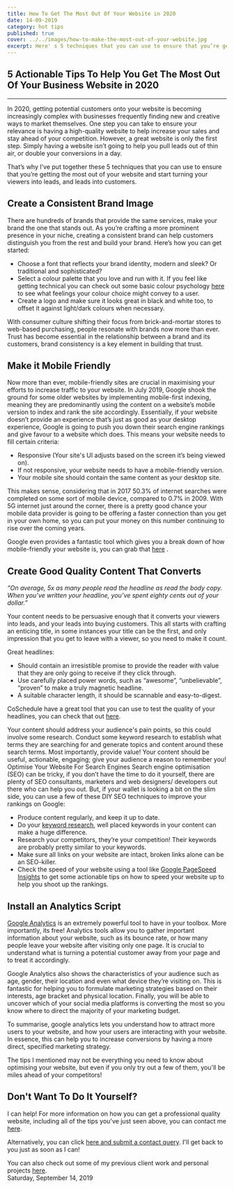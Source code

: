 ```yaml
---
title: How To Get The Most Out Of Your Website in 2020
date: 14-09-2019
category: hot tips
published: true
cover: ../../images/how-to-make-the-most-out-of-your-website.jpg
excerpt: Here' s 5 techniques that you can use to ensure that you’re getting the most out of your website and start turning your viewers into leads, and leads into customers.
---
```



## 5 Actionable Tips To Help You Get The Most Out Of Your Business Website in 2020
---

In 2020, getting potential customers onto your website is becoming increasingly complex with businesses frequently finding new and creative ways to market themselves. One step you can take to ensure your relevance is having a high-quality website to help increase your sales and stay ahead of your competition. However, a great website is only the first step. Simply having a website isn’t going to help you pull leads out of thin air, or double your conversions in a day.

That’s why I’ve put together these 5 techniques that you can use to ensure that you’re getting the most out of your website and start turning your viewers into leads, and leads into customers.

## Create a Consistent Brand Image
There are hundreds of brands that provide the same services, make your brand the one that stands out. As you’re crafting a more prominent presence in your niche, creating a consistent brand can help customers distinguish you from the rest and build your brand. Here’s how you can get started:

 * Choose a font that reflects your brand identity, modern and sleek? Or traditional and sophisticated?
 * Select a colour palette that you love and run with it. If you feel like getting technical you can check out some basic colour psychology [here](https://www.verywellmind.com/color-psychology-2795824) to see what feelings your colour choice might convey to a user.
 * Create a logo and make sure it looks great in black and white too, to offset it against light/dark colours when necessary.

With consumer culture shifting their focus from brick-and-mortar stores to web-based purchasing, people resonate with brands now more than ever. Trust has become essential in the relationship between a brand and its customers, brand consistency is a key element in building that trust.

## Make it Mobile Friendly

Now more than ever, mobile-friendly sites are crucial in maximising your efforts to increase traffic to your website. In July 2019, Google shook the ground for some older websites by implementing mobile-first indexing, meaning they are predominantly using the content on a website’s mobile version to index and rank the site accordingly. Essentially, if your website doesn’t provide an experience that’s just as good as your desktop experience, Google is going to push you down their search engine rankings and give favour to a website which does. This means your website needs to fill certain criteria:

* Responsive (Your site's UI adjusts based on the screen it’s being viewed on).
* If not responsive, your website needs to have a mobile-friendly version.
* Your mobile site should contain the same content as your desktop site.

This makes sense, considering that in 2017 50.3% of internet searches were completed on some sort of mobile device, compared to 0.7% in 2009. With 5G internet just around the corner, there is a pretty good chance your mobile data provider is going to be offering a faster connection than you get in your own home, so you can put your money on this number continuing to rise over the coming years.

Google even provides a fantastic tool which gives you a break down of how mobile-friendly your website is, you can grab that [here](https://search.google.com/test/mobile-friendly) .
## Create Good Quality Content That Converts

*“On average, 5x as many people read the headline as read the body copy. When you’ve written your headline, you’ve spent eighty cents out of your dollar.”*

Your content needs to be persuasive enough that it converts your viewers into leads, and your leads into buying customers. This all starts with crafting an enticing title, in some instances your title can be the first, and only impression that you get to leave with a viewer, so you need to make it count.

Great headlines:

* Should contain an irresistible promise to provide the reader with value that they are only going to receive if they click through.
* Use carefully placed power words, such as “awesome”, “unbelievable”, “proven” to make a truly magnetic headline.
* A suitable character length, it should be scannable and easy-to-digest.

CoSchedule have a great tool that you can use to test the quality of your headlines, you can check that out [here](https://www.coschedule.com/headline-analyzer).

Your content should address your audience's pain points, so this could involve some research. Conduct some keyword research to establish what terms they are searching for and generate topics and content around these search terms. Most importantly, provide value! Your content should be useful, actionable, engaging; give your audience a reason to remember you!
Optimise Your Website For Search Engines
Search engine optimisation (SEO) can be tricky, if you don’t have the time to do it yourself, there are plenty of SEO consultants, marketers and web designers/ developers out there who can help you out. But, if your wallet is looking a bit on the slim side, you can use a few of these DIY SEO techniques to improve your rankings on Google:

* Produce content regularly, and keep it up to date.
* Do your [keyword research](https://www.moz.com/explorer), well placed keywords in your content can make a huge difference.
* Research your competitors, they’re your competition! Their keywords are probably pretty similar to your keywords.
* Make sure all links on your website are intact, broken links alone can be an SEO-killer.
* Check the speed of your website using a tool like [Google PageSpeed Insights](https://developers.google.com/speed/pagespeed/insights/) to get some actionable tips on how to speed your website up to help you shoot up the rankings.

## Install an Analytics Script
[Google Analytics](https://analytics.google.com/analytics/web/) is an extremely powerful tool to have in your toolbox. More importantly, its free! Analytics tools allow you to gather important information about your website, such as its bounce rate, or how many people leave your website after visiting only one page. It is crucial to understand what is turning a potential customer away from your page and to treat it accordingly.

Google Analytics also shows the characteristics of your audience such as age, gender, their location and even what device they’re visiting on. This is fantastic for helping you to formulate marketing strategies based on their interests, age bracket and physical location. Finally, you will be able to uncover which of your social media platforms is converting the most so you know where to direct the majority of your marketing budget.

To summarise, google analytics lets you understand how to attract more users to your website, and how your users are interacting with your website. In essence, this can help you to increase conversions by having a more direct, specified marketing strategy.

The tips I mentioned may not be everything you need to know about optimising your website, but even if you only try out a few of them, you'll be miles ahead of your competitors!
## Don't Want To Do It Yourself?
I can help! For more information on how you can get a professional quality website, including all of the tips you've just seen above, you can contact me [here](mailto:mrobinsonwebdev.@gmail.com).

Alternatively, you can click [here and submit a contact query](/contact/). I'll get back to you just as soon as I can!

You can also check out some of my previous client work and personal projects [here](/).
<br/>
Saturday, September 14, 2019